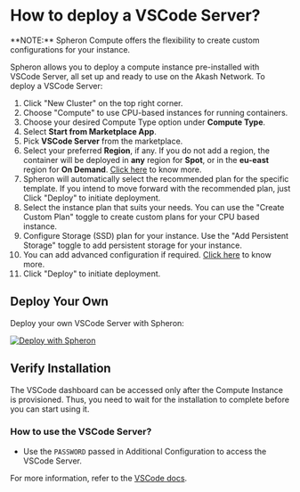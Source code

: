 
# How to deploy a VSCode Server?

<VideoPlayer embedId="ZALIak72TNY" />

<Callout type="info">
  **NOTE:** Spheron Compute offers the flexibility to create custom
  configurations for your instance.
</Callout>

Spheron allows you to deploy a compute instance pre-installed with VSCode Server, all set up and ready to use on the Akash Network.
To deploy a VSCode Server:

1. Click "New Cluster" on the top right corner.
2. Choose "Compute" to use CPU-based instances for running containers.
3. Choose your desired Compute Type option under **Compute Type**.
4. Select **Start from Marketplace App**.
5. Pick **VSCode Server** from the marketplace.
6. Select your preferred **Region**, if any. If you do not add a region, the container will be deployed in **any** region for **Spot**, or in the **eu-east** region for **On Demand**. [Click here](/compute/cluster/compute/#region) to know more.
7. Spheron will automatically select the recommended plan for the specific template. If you intend to move forward with the recommended plan, just Click "Deploy" to initiate deployment.
8. Select the instance plan that suits your needs. You can use the "Create Custom Plan" toggle to create custom plans for your CPU based instance.
9. Configure Storage (SSD) plan for your instance. Use the "Add Persistent Storage" toggle to add persistent storage for your instance.
10. You can add advanced configuration if required. [Click here](/compute/cluster/compute/#advance-configuration-1) to know more.
11. Click "Deploy" to initiate deployment.

## Deploy Your Own

Deploy your own VSCode Server with Spheron:

[![Deploy with Spheron](https://bafybeihxqi3jlv6cy2ogh6jjljinntisolbspxcrbgykyv6e5xyzujl3aa.ipfs.sphn.link/spheron-deploy.svg)](https://app.spheron.network/#/compute/marketplace?template=VSCode%20Server)

## Verify Installation

The VSCode dashboard can be accessed only after the Compute Instance is provisioned.
Thus, you need to wait for the installation to complete before you can start using it.

### How to use the VSCode Server?

- Use the `PASSWORD` passed in Additional Configuration to access the VSCode Server.

For more information, refer to the [VSCode docs](https://code.visualstudio.com/docs/remote/vscode-server).

<Navigation name="Deploy VSCode Server" />
